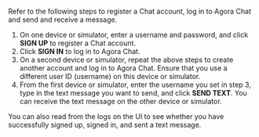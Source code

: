 <PlatformWrapper platform="react-native">

Refer to the following steps to register a Chat account, log in to Agora Chat and send and receive a message.

1. On one device or simulator, enter a username and password, and click **SIGN UP** to register a Chat account.
2. Click **SIGN IN** to log in to Agora Chat.
3. On a second device or simulator, repeat the above steps to create another account and log in to Agora Chat. Ensure that you use a different user ID (username) on this device or simulator.
4. From the first device or simulator, enter the username you set in step 3, type in the text message you want to send, and click **SEND TEXT**. You can receive the text message on the other device or simulator.

You can also read from the logs on the UI to see whether you have successfully signed up, signed in, and sent a text message.

</PlatformWrapper>